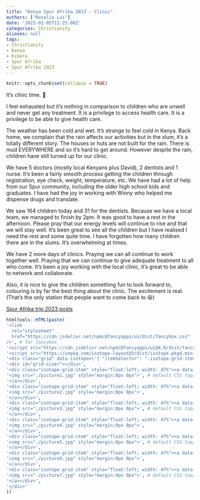 ```yaml
---
title: "Kenya Spur Afrika 2023 - Clinic"
authors: ["Rosalie Lui"]
date: '2023-01-05T11:25:00Z'
categories: Christianity
aliases: null
tags:
- Christianity
- Kenya
- Kibera
- Spur Afrika
- Spur Afrika 2023
---
```


```r
knitr::opts_chunk$set(collapse = TRUE)
```

It's clinic time. 🏥

I feel exhausted but it's nothing in comparison to children who are unwell and never get any treatment. It is a privilege to access health care. It is a privilege to be able to give health care. 

The weather has been cold and wet. It's strange to feel cold in Kenya. Back home, we complain that the rain affects our activities but in the slum, it's a totally different story. The houses or huts are not built for the rain. There is mud EVERYWHERE and so it's hard to get around. However despite the rain, children have still turned up for our clinic. 

We have 5 doctors (mostly local Kenyans plus David), 2 dentists and 1 nurse. It's been a fairly smooth process getting the children through registration, eye check, weight, temperature, etc. We have had a lot of help from our Spur community, including the older high school kids and graduates. I have had the joy in working with Winny who helped me dispense drugs and translate. 

We saw 164 children today and 31 for the dentists. Because we have a local team, we managed to finish by 2pm. It was good to have a rest in the afternoon. Please pray that our energy levels will continue to rise and that we will stay well. It's been great to see all the children but I have realised I need the rest and some quite time.  I have forgotten how many children there are in the slums. It's overwhelming at times.

We have 2 more days of clinics. Praying we can all continue to work together well. Praying that we can continue to give adequate treatment to all who come. It's been a joy working with the local clinic, it's great to be able to network and collaborate.  

Also, it is nice to give the children something fun to look forward to, colouring is by far the best thing about the clinic. The excitement is real. (That's the only station that people want to come back to 😆)

[Spur Afrika trip 2023 posts](/spurafrika2023/)

```r
htmltools::HTML(paste(
'<link
  rel="stylesheet"
  href="https://cdn.jsdelivr.net/npm/@fancyapps/ui/dist/fancybox.css"
/>', # for fancybox
'<script src="https://cdn.jsdelivr.net/npm/@fancyapps/ui@4.0/dist/fancybox.umd.js"></script>', # for fancybox
'<script src="https://unpkg.com/isotope-layout@3/dist/isotope.pkgd.min.js"></script>', # for isotope
'<div class="grid" data-isotope=\'{ "itemSelector": ".isotope-grid-item", "masonry": "{\"columnWidth\": \".grid-sizer\"}", "percentPosition": "true", "gutter": 0}\' >',
'<div id="grid-sizer"></div>',
'<div class="isotope-grid-item" style="float:left; width: 47%"><a data-fancybox="gallery" href="./picture1.jpg">',
'<img src="./picture1.jpg" style="margin:0px 0px">', # default CSS top/bottom margin is not zero
'</a></div>',
'<div class="isotope-grid-item" style="float:left; width: 47%"><a data-fancybox="gallery" href="./picture2.jpg">',
'<img src="./picture2.jpg" style="margin:0px 0px">',
'</a></div>',
'<div class="isotope-grid-item" style="float:left; width: 47%"><a data-fancybox="gallery" href="./picture3.jpg">',
'<img src="./picture3.jpg" style="margin:0px 0px">', # default CSS top/bottom margin is not zero
'</a></div>',
'<div class="isotope-grid-item" style="float:left; width: 47%"><a data-fancybox="gallery" href="./picture4.jpg">',
'<img src="./picture4.jpg" style="margin:0px 0px">',
'</a></div>',
'<div class="isotope-grid-item" style="float:left; width: 47%"><a data-fancybox="gallery" href="./picture5.jpg">',
'<img src="./picture5.jpg" style="margin:0px 0px">', # default CSS top/bottom margin is not zero
'</a></div>',
'<div class="isotope-grid-item" style="float:left; width: 47%"><a data-fancybox="gallery" href="./picture6.jpg">',
'<img src="./picture6.jpg" style="margin:0px 0px">',
'</a></div>',
'<div class="isotope-grid-item" style="float:left; width: 47%"><a data-fancybox="gallery" href="./picture7.jpg">',
'<img src="./picture7.jpg" style="margin:0px 0px">', # default CSS top/bottom margin is not zero
'</a></div>',
'</div>'
))
```